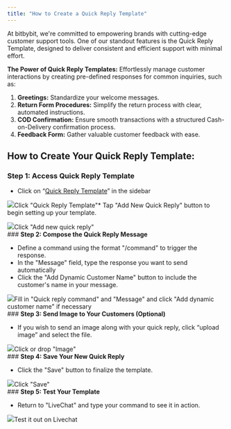```yaml
---
title: "How to Create a Quick Reply Template"
---
```


At bitbybit, we're committed to empowering brands with cutting-edge customer support tools. One of our standout features is the Quick Reply Template, designed to deliver consistent and efficient support with minimal effort.

**The Power of Quick Reply Templates:** Effortlessly manage customer interactions by creating pre-defined responses for common inquiries, such as:

1. **Greetings:** Standardize your welcome messages.
2. **Return Form Procedures:** Simplify the return process with clear, automated instructions.
3. **COD Confirmation:** Ensure smooth transactions with a structured Cash-on-Delivery confirmation process.
4. **Feedback Form:** Gather valuable customer feedback with ease.

## **How to Create Your Quick Reply Template:**

### **Step 1: Access Quick Reply Template**

* Click on “[Quick Reply Template](https://app.bitbybit.studio/bitchat/quickreply)” in the sidebar  


![](https://cdn.prod.website-files.com/659655f5b20d395a5c69efcf/66d53f1cb07c68764a400e5c_AD_4nXeq6zD0aIA6cMLgF5nYvOZul3i2_O9cTOkzgqw2NpdUHiKg7hSOiSY9mDWZJSjxXn3xnTjt9GoQP0AyRzB6hHOZPW6rPoPoIgmRwabRfC7S8mhaWYcjrwoWDcOgde1WpQeQdNp7dCgKJWASVSI02CB_u1Km.png)Click "Quick Reply Template"* Tap "Add New Quick Reply" button to begin setting up your template.  


![](https://cdn.prod.website-files.com/659655f5b20d395a5c69efcf/66d53f0e23e97e8673bd4547_AD_4nXfVg5yQLGWjLQii4tx7gSe2OP-73_lRWO3a6UKy6aCQK9Op3nRELfA4wsJap-kws0VG4XFWEHBw5y1hh0C_Q8Ei02elpEG7yZn6wjMz52fsfxIcqzF_l2Mz68Qz5tY74YFxq0hzAxMXwhHXKiIhMwt_3UuI.png)Click "Add new quick reply"  
‍### **Step 2: Compose the Quick Reply Message**

* Define a command using the format "/command" to trigger the response.
* In the "Message" field, type the response you want to send automatically
* Click the "Add Dynamic Customer Name" button to include the customer's name in your message.  


![](https://cdn.prod.website-files.com/659655f5b20d395a5c69efcf/66d53f0ee9cbcd03c6083d53_AD_4nXdQn2OTN0V0TJ54O7A3oM_idK8VmLYqCrNHnSiIlqMRUanZwNwGsmA-9Y9BX82Xk6nMD_Bng99KdT6fKfLkfrgHASJhcoZ28YtLUj-1KwB48CohbuI_csOBcI2lEXm7qLD-88T8LOTMfPYGtsGx6p2Oedad.png)Fill in "Quick reply command" and "Message" and click "Add dynamic customer name" if necessary  
‍### **Step 3: Send Image to Your Customers (Optional)**

* If you wish to send an image along with your quick reply, click “upload image” and select the file.  


![](https://cdn.prod.website-files.com/659655f5b20d395a5c69efcf/66d53f0fdb97fe2abd63a9d1_AD_4nXdPQS0T_WuXpej0EXEKvGmV5a7jwQTfCmRIMXSWO2kUcbdjiISEyWSO2hxZVQqkM5o4qhzPenMA9EnAULJnXpkFPuuzyOap-C-Em-WECP3CQNlTO_4GHf3bEj1zoU6iHf451ODJJICsX4rUEufVxA_0G3WM.png)Click or drop "Image"  
‍### **Step 4: Save Your New Quick Reply**

* Click the "Save" button to finalize the template.  


![](https://cdn.prod.website-files.com/659655f5b20d395a5c69efcf/66d53f0fd1107144b4cb0423_AD_4nXeh_3mUGlh2do9RXuy9SewTTNa5SZWoMeFQXgU5TQ55jv5bbM4AUzCnmpz5gwjIXfsVdFtUptlG-z_V1QnHmLFMAWMsvAjKodn_196OB9ayonIVGoRZtnl6xgLKlukMbVCz48rDh2wrK3OkrLIx4oGu_LDX.png)Click "Save"  
‍### **Step 5: Test Your Template**

* Return to "LiveChat" and type your command to see it in action.  


![](https://cdn.prod.website-files.com/659655f5b20d395a5c69efcf/66da8c5ddaaf8e000950786d_AD_4nXeODA22XE5T27TxsStRUxvmHnWms-KlCuZ24LstXvUsrAFDEAfIClLUzkNGF-UIj8AN3RWZb79BaVhCd9kqKVu3ok5cVY8o-n-SshQm9rHv6Zo96JSsOXghdGE5r-nlHipcEZeGo5VfWP9grKkPRo2p-iff.png)Test it out on Livechat
